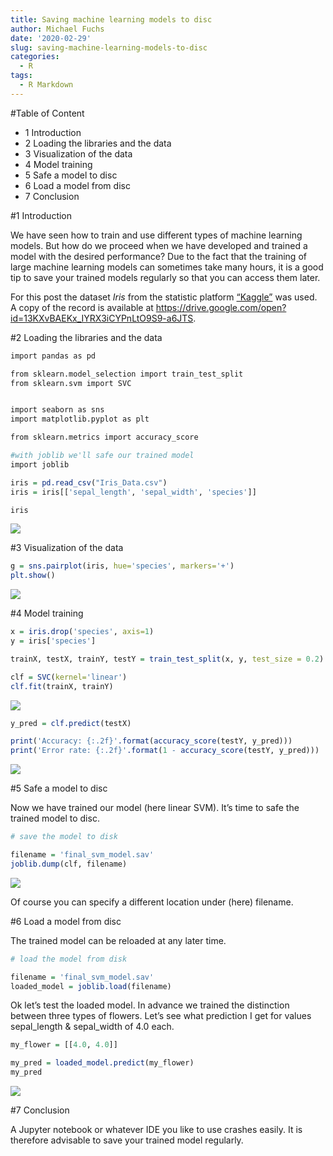 ```yaml
---
title: Saving machine learning models to disc
author: Michael Fuchs
date: '2020-02-29'
slug: saving-machine-learning-models-to-disc
categories:
  - R
tags:
  - R Markdown
---
```




#Table of Content

+ 1 Introduction
+ 2 Loading the libraries and the data
+ 3 Visualization of the data
+ 4 Model training
+ 5 Safe a model to disc
+ 6 Load a model from disc
+ 7 Conclusion


#1 Introduction


We have seen how to train and use different types of machine learning models. But how do we proceed when we have developed and trained a model with the desired performance? 
Due to the fact that the training of large machine learning models can sometimes take many hours, it is a good tip to save your trained models regularly so that you can access them later.

For this post the dataset *Iris* from the statistic platform ["Kaggle"](https://www.kaggle.com/c/santander-customer-satisfaction/data) was used. A copy of the record is available at <https://drive.google.com/open?id=13KXvBAEKx_IYRX3iCYPnLtO9S9-a6JTS>.




#2 Loading the libraries and the data

```r
import pandas as pd

from sklearn.model_selection import train_test_split
from sklearn.svm import SVC


import seaborn as sns
import matplotlib.pyplot as plt

from sklearn.metrics import accuracy_score

#with joblib we'll safe our trained model
import joblib
```




```r
iris = pd.read_csv("Iris_Data.csv")
iris = iris[['sepal_length', 'sepal_width', 'species']]

iris
```

![](/post/2020-02-29-saving-machine-learning-models-to-disc_files/p41p1.png)


#3 Visualization of the data

```r
g = sns.pairplot(iris, hue='species', markers='+')
plt.show()
```


![](/post/2020-02-29-saving-machine-learning-models-to-disc_files/p41p2.png)



#4 Model training

```r
x = iris.drop('species', axis=1)
y = iris['species']

trainX, testX, trainY, testY = train_test_split(x, y, test_size = 0.2)

clf = SVC(kernel='linear')
clf.fit(trainX, trainY)
```


![](/post/2020-02-29-saving-machine-learning-models-to-disc_files/p41p3.png)




```r
y_pred = clf.predict(testX)
```

```r
print('Accuracy: {:.2f}'.format(accuracy_score(testY, y_pred)))
print('Error rate: {:.2f}'.format(1 - accuracy_score(testY, y_pred)))
```


![](/post/2020-02-29-saving-machine-learning-models-to-disc_files/p41p4.png)



#5 Safe a model to disc

Now we have trained our model (here linear SVM). It's time to safe the trained model to disc.


```r
# save the model to disk

filename = 'final_svm_model.sav'
joblib.dump(clf, filename)
```


![](/post/2020-02-29-saving-machine-learning-models-to-disc_files/p41p5.png)


Of course you can specify a different location under (here) filename.





#6 Load a model from disc


The trained model can be reloaded at any later time.

```r
# load the model from disk

filename = 'final_svm_model.sav'
loaded_model = joblib.load(filename)

```


Ok let's test the loaded model. In advance we trained the distinction between three types of flowers.
Let's see what prediction I get for values sepal_length & sepal_width of 4.0 each.


```r
my_flower = [[4.0, 4.0]]
```

```r
my_pred = loaded_model.predict(my_flower)
my_pred
```


![](/post/2020-02-29-saving-machine-learning-models-to-disc_files/p41p6.png)


#7 Conclusion

A Jupyter notebook or whatever IDE you like to use crashes easily. It is therefore advisable to save your trained model regularly.


